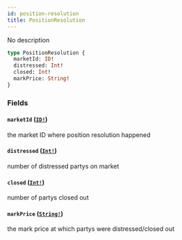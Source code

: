 ```yaml
---
id: position-resolution
title: PositionResolution
---
```


No description

```graphql
type PositionResolution {
  marketId: ID!
  distressed: Int!
  closed: Int!
  markPrice: String!
}
```

### Fields

#### `marketId` ([`ID!`](/docs/graphql/scalars/id))

the market ID where position resolution happened

#### `distressed` ([`Int!`](/docs/graphql/scalars/int))

number of distressed partys on market

#### `closed` ([`Int!`](/docs/graphql/scalars/int))

number of partys closed out

#### `markPrice` ([`String!`](/docs/graphql/scalars/string))

the mark price at which partys were distressed/closed out
